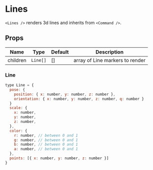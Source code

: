 
# Lines

`<Lines />` renders 3d lines and inherits from `<Command />`.

## Props

| Name     | Type     | Default | Description                     |
| -------- | -------- | ------- | ------------------------------- |
| children | `Line[]` | []      | array of Line markers to render |

### Line

```js
type Line = {
  pose: {
    position: { x: number, y: number, z: number },
    orientation: { x: number, y: number, z: number, q: number }
  }
  scale: {
    x: number,
    y: number,
    z: number,
  },
  color: {
    r: number, // between 0 and 1
    g: number, // between 0 and 1
    b: number, // between 0 and 1
    a: number, // between 0 and 1
  },
  points: [{ x: number, y: number, z: number }]
}
```

<Lines />
